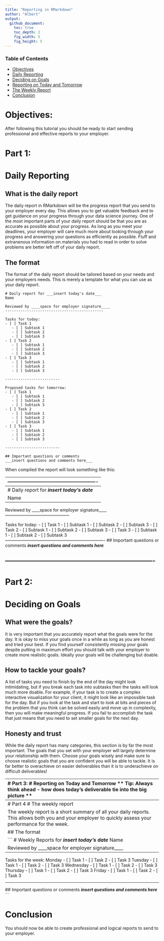 ```yaml
---
title: "Reporting in RMarkdown"
author: "Albert"
output:
  github_document:
    toc: true
    toc_depth: 2
    fig_width: 5
    fig_height: 5
---
```

### Table of Contents
- [Objectives](./completeReporting.rmd#Objectives)
- [Daily Reporting](./completeReporting.rmd#Daily-Reporting)
- [Deciding on Goals](./completeReporting.rmd#Deciding-on-Goals)
- [Reporting on Today and Tomorrow](./completeReporting.rmd#Reporting-on-Today-and-Tomorrow)
- [The Weekly Report](./completeReporting.rmd#The-Weekly-Report)
- [Conclusion](./completeReporting.rmd#Conclusion)

# Objectives:
After following this tutorial you should be ready to start sending professional and effective reports to your employer.

# Part 1: 
# Daily Reporting
## What is the daily report
The daily report in RMarkdown will be the progress report that you send to your employer every day. This allows you to get valuable feedback and to get guidance on your progress through your data science journey. One of the most important parts of your daily report should be that you are as accurate as possible about your progress. As long as you meet your deadlines, your employer will care much more about looking through your progress and answering your questions as efficiently as possible. Fluff and extranenous information on materials you had to read in order to solve problems are better left off of your daily report.

## The format
 
 The format of the daily report should be tailored based on your needs and your employers needs. This is merely a template for what you can use as your daily report. 
 
 ```
 # Daily report for ___insert today's date___
 Name
 
 Reviewed by ____space for employer signature____
 ---------------------------------------------
 
 Tasks for today:
 - [ ] Task 1
    - [ ] Subtask 1
    - [ ] Subtask 2
    - [ ] Subtask 3
 - [ ] Task 2
    - [ ] Subtask 1
    - [ ] Subtask 2
    - [ ] Subtask 3
 - [ ] Task 3
    - [ ] Subtask 1
    - [ ] Subtask 2
    - [ ] Subtask 3
 
 -------------------------
 
 Proposed tasks for tomorrow:
 - [ ] Task 1
    - [ ] Subtask 1
    - [ ] Subtask 2
    - [ ] Subtask 3
 - [ ] Task 2
    - [ ] Subtask 1
    - [ ] Subtask 2
    - [ ] Subtask 3
 - [ ] Task 3
    - [ ] Subtask 1
    - [ ] Subtask 2
    - [ ] Subtask 3
 
 -------------------------
 
 ## Important questions or comments
 ___insert questions and comments here___
 ```
 
 When compiled the report will look something like this:
 
 -------------------------------------------------------
 -------------------------------------------------------
  # Daily report for ___insert today's date___
 Name
 
 Reviewed by ____space for employer signature____
 ---------------------------------------------
 
 Tasks for today:
 - [ ] Task 1
    - [ ] Subtask 1
    - [ ] Subtask 2
    - [ ] Subtask 3
 - [ ] Task 2
    - [ ] Subtask 1
    - [ ] Subtask 2
    - [ ] Subtask 3
 - [ ] Task 3
    - [ ] Subtask 1
    - [ ] Subtask 2
    - [ ] Subtask 3
 ----------------------------------------------------------------------
 ## Important questions or comments
 ___insert questions and comments here___

----------------------------------------------------------------------
----------------------------------------------------------------------

# Part 2: 
# Deciding on Goals

## What were the goals?
It is very important that you accurately report what the goals were for the day. It is okay to miss your goals once in a while as long as you are honest and tried your best. If you find yourself consistently missing your goals despite putting in maximum effort you should talk with your employer to create more realistic goals. Ideally your goals will be challenging but doable.

## How to tackle your goals?
A list of tasks you need to finish by the end of the day might look intimidating, but if you break each task into subtasks then the tasks will look much more doable. For example, if your task is to create a complex interactive visualization for your client, it might look like an impossible task for the day. But if you look at the task and start to look at bits and pieces of the problem that you think can be solved easily and move up in complexity, then you will make meaningful progress. If you fail to accomplish the task that just means that you need to set smaller goals for the next day.

## Honesty and trust
While the daily report has many categories, this section is by far the most important. The goals that you set with your employer will largely determine your relationship with them. Choose your goals wisely and make sure to choose realistic goals that you are confident you will be able to tackle. It is far better to overachieve on easier deliverables than it is to underachieve on difficult deliverables!

----------------------------------------------------------
# Part 3: 
# Reporting on Today and Tomorrow
** Tip: Always think ahead - how does today's deliverable tie into the big picture  **

## What I did, What are the goals for tomorrow?

After agreeing on a set of goals with your employer, deciding how to spend your time is important to make sure you finish all of them! How you work most efficiently is up to you, but many people find starting with the harder tasks and ending with the easier ones is the best to ensure high motivation throughout the day. In any case, make sure to write down exactly what you did and how you spent your time, so that your employer will understand what happened if you failed to complete a deliverable. 

## What are the goals for tomorrow?

Make sure to use the results from the day before to help influence your goals for tomorrow, especially if you failed to complete a deliverable. Think about what happened that prevented you from completing the deliverable, and if it was simply due to not having enough time, then talk about an easier set of deliverables for the day with your employer.

----------------------------------------------------------------------------------
# Part 4
# The weekly report

The weekly report is a short summary of all your daily reports. This allows both you and your employer to quickly assess your performance for the week. 

## The format

 ```
 # Weekly Reports for ___insert today's date___
 Name
 
 Reviewed by ____space for employer signature____
 ---------------------------------------------
 
 Tasks for the week:
 Monday
 - [ ] Task 1
 - [ ] Task 2
 - [ ] Task 3
Tuesday
 - [ ] Task 1
 - [ ] Task 2
 - [ ] Task 3
 Wednesday
 - [ ] Task 1
 - [ ] Task 2
 - [ ] Task 3
 Thursday
 - [ ] Task 1
 - [ ] Task 2
 - [ ] Task 3
 Friday
 - [ ] Task 1
 - [ ] Task 2
 - [ ] Task 3

------------------------------------------
 ## Important questions or comments
 ___insert questions and comments here___
 ```


# Conclusion

You should now be able to create professional and logical reports to send to your employer.

